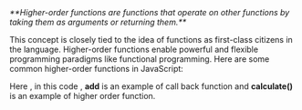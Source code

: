 
<i>
	**Higher-order functions are functions that operate on other functions by
	taking them as arguments or returning them.**
</i>

This concept is closely tied to the idea of functions as first-class citizens in the language. Higher-order functions enable powerful and flexible programming paradigms like functional programming. Here are some common higher-order functions in JavaScript:

<CodePreview code={higherCode} file="script.js" />

Here , in this code , **add** is an example of call back function and **calculate()** is an example of higher order function.
